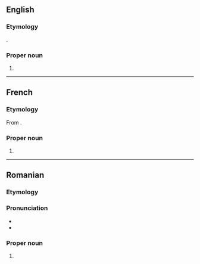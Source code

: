 ==English==

===Etymology===
{{Borrowing|en|ro|Popescu}}.

===Proper noun===
{{en-proper noun}}

# {{surname|lang=en|from=Romanian}}

----

==French==

===Etymology===
From {{cognate|ro|Popescu}}.

===Proper noun===
{{head|fr|proper noun}}

# {{surname|lang=fr|from=Romanian}}

----

==Romanian==

===Etymology===
{{suffix|popă|t1=priest|escu|lang=ro}}

===Pronunciation===
* {{IPA|[poˈpes.ku]|lang=ro}}
* {{rhymes|esku|lang=ro}}

===Proper noun===
{{ro-proper noun|g=m|gd=lui}}

# {{surname|lang=ro|common}}